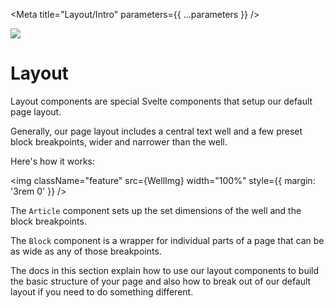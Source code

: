 

<Meta title="Layout/Intro" parameters={{ ...parameters }} />

![](https://graphics.thomsonreuters.com/style-assets/images/logos/reuters-graphics-logo/svg/graphics-logo-color-dark.svg)

# Layout

Layout components are special Svelte components that setup our default page layout.

Generally, our page layout includes a central text well and a few preset block breakpoints, wider and narrower than the well.

Here's how it works:

<img
  className="feature"
  src={WellImg}
  width="100%"
  style={{ margin: '3rem 0' }}
/>

The `Article` component sets up the set dimensions of the well and the block breakpoints.

The `Block` component is a wrapper for individual parts of a page that can be as wide as any of those breakpoints.

The docs in this section explain how to use our layout components to build the basic structure of your page and also how to break out of our default layout if you need to do something different.
